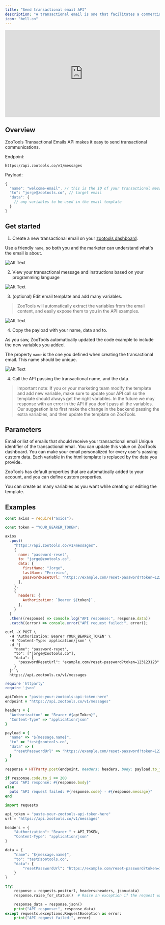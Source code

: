 ```yaml
---
title: "Send transactional email API"
description: "A transactional email is one that facilitates a commercial transaction or relationship or provides an update about an ongoing commercial transaction"
icon: "bell-on"
---
```


<div style="position: relative; padding-bottom: 56.25%; height: 0; overflow: hidden;">
  <iframe
    style="position: absolute; top: 0; left: 0; width: 100%; height: 100%;"
    src="https://www.youtube.com/embed/_A1kGGBhwwg"
    title="YouTube video player"
    frameborder="0"
    allow="accelerometer; autoplay; clipboard-write; encrypted-media; gyroscope; picture-in-picture; web-share"
    allowfullscreen
  ></iframe>
</div>

## Overview

ZooTools Transactional Emails API makes it easy to send transactional communications.

Endpoint:

```
https://api.zootools.co/v1/messages
```

Payload:

```js
{
  "name": "welcome-email", // this is the ID of your transactional message you created in the dashboard
  "to": "jorge@zootools.co", // target email
  "data": {
    // any variables to be used in the email template
  }
}
```

## Get started

1. Create a new transactional email on your [zootools dashboard](https://app.zootools.co).

Use a friendly `name`, so both you and the marketer can understand what's the email is about.

![Alt Text](https://github.com/ZooTools/docs/blob/main/images/messages/create-transactional.png?raw=true)

2. View your transactional message and instructions based on your programming language

![Alt Text](https://github.com/ZooTools/docs/blob/main/images/messages/view-transactional.png?raw=true)

3. (optional) Edit email template and add many variables.

> ZooTools will automatically extract the variables from the email content, and easily expose them to you in the API examples.

![Alt Text](https://github.com/ZooTools/docs/blob/main/images/messages/edit-template.png?raw=true)

4. Copy the payload with your name, data and to.

As you saw, ZooTools automatically updated the code example to include the new variables you added.

The property `name` is the one you defined when creating the transactional email. This name should be unique.

![Alt Text](https://github.com/ZooTools/docs/blob/main/images/messages/copy-variables.png?raw=true)

4. Call the API passing the transactional name, and the data.

> Important note: If you or your marketing team modify the template and add new variable, make sure to update your API call so the template should always get the right variables. In the future we may response with an error in the API if you don't pass all the variables. Our suggestion is to first make the change in the backend passing the extra variables, and then update the template on ZooTools.

## Parameters

<ResponseField name="to" type="string or array" required>
  Email or list of emails that should receive your transactional email
</ResponseField>

<ResponseField name="name" type="string" required>
  Unique identifier of the transactional email. You can update this value on
  ZooTools dashboard.
</ResponseField>

<ResponseField name="data" type="object">
   You can make your email personalized for every user's passing custom data. Each variable in the html template is replaced by the data you provide.
   
   ZooTools has default properties that are automatically added to your account, and you can define custom properties.

You can create as many variables as you want while creating or editing the template.

</ResponseField>

## Examples

<CodeGroup>

```javascript JavaScript
const axios = require("axios");

const token = "YOUR_BEARER_TOKEN";

axios
  .post(
    "https://api.zootools.co/v1/messages",
    {
      name: "password-reset",
      to: "jorge@zootools.co",
      data: {
        firstName: "Jorge",
        lastName: "Ferreiro",
        passwordResetUrl: "https://example.com/reset-password?token=123123123",
      },
    },
    {
      headers: {
        Authorization: `Bearer ${token}`,
      },
    }
  )
  .then((response) => console.log("API response:", response.data))
  .catch((error) => console.error("API request failed:", error));
```

```curl cURL
curl -X POST \
  -H 'Authorization: Bearer YOUR_BEARER_TOKEN' \
  -H 'Content-Type: application/json' \
  -d '{
    "name": "password-reset",
    "to": ["jorge@zootools.co"],
    "data": {
      "passwordResetUrl": "example.com/reset-password?token=123123123"
    }
  }' \
  https://api.zootools.co/v1/messages
```

```ruby Ruby
require 'httparty'
require 'json'

apiToken = "paste-your-zootools-api-token-here"
endpoint = "https://api.zootools.co/v1/messages"

headers = {
  "Authorization" => "Bearer #{apiToken}",
  "Content-Type" => "application/json"
}

payload = {
  "name" => "${message.name}",
  "to" => "test@zootools.co",
  "data" => {
    "resetPasswordUrl" => "https://example.com/reset-password?token=123123123"
  }
}

response = HTTParty.post(endpoint, headers: headers, body: payload.to_json)

if response.code.to_i == 200
  puts "API response: #{response.body}"
else
  puts "API request failed: #{response.code} - #{response.message}"
end
```

```python python
import requests

api_token = "paste-your-zootools-api-token-here"
url = "https://api.zootools.co/v1/messages"

headers = {
    "Authorization": "Bearer " + API_TOKEN,
    "Content-Type": "application/json"
}

data = {
    "name": "${message.name}",
    "to": "test@zootools.co",
    "data": {
        "resetPasswordUrl": "https://example.com/reset-password?token=123123123"
    }
}

try:
    response = requests.post(url, headers=headers, json=data)
    response.raise_for_status()  # Raise an exception if the request was not successful

    response_data = response.json()
    print("API response:", response_data)
except requests.exceptions.RequestException as error:
    print("API request failed:", error)
```

</CodeGroup>
